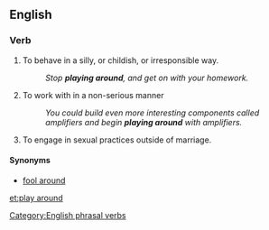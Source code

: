 ==English==

===Verb===
{{infl|en-verb|head=[[play]] [[around]]}}

# To behave in a silly, or childish, or irresponsible way.
#: ''Stop '''playing around''', and get on with your homework.''
# To work with in a non-serious manner
#: ''You could build even more interesting components called amplifiers and begin '''playing around''' with amplifiers.''
# {{idiom}} To engage in sexual practices outside of marriage.

====Synonyms====
* [[fool around]]

[[Category:English phrasal verbs]]

[[et:play around]]